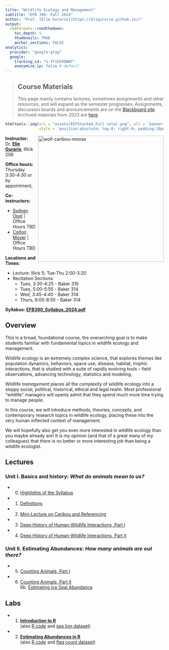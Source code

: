 ```yaml
---
title: "Wildlife Ecology and Management"
subtitle: "EFB 390: Fall 2024"
author: "Prof. [Elie Gurarie](https://eligurarie.github.io/)"
output: 
  rmdformats::readthedown:
    toc_depth: 5
    thumbnails: TRUE
    anchor_sections: FALSE
analytics:
  provider: "google-gtag"
  google:
    tracking_id: "G-TF1EE90BWT"
    anonymize_ip: false # default
---
```


> ## Course Materials
>
> This page mainly contains lectures, sometimes assignments and other resources, and will expand as the semester progresses.  Assignments, discussion boards and  announcements are on the [Blackboard site](https://blackboard.syracuse.edu/ultra/courses/_531605_1/outline).  Archived materials from 2023 are [here](Archive2023/index_archive.html)
>

```r
htmltools::img(src = "assets/ESFStacked_Full color.png", alt = 'banner', 
               style = 'position:absolute; top:0; right:0; padding:10px; width:150px')
```

<img src="assets/moose.jpg" alt="wolf-caribou-moose" style="width:400px" align="right"/>

**Instructor:** Dr. [**Elie Gurarie**](https://www.esf.edu/faculty/gurarie/), Illick 206

**Office hours:**  Thursday 3:30-4:30 or by appointment, 

**Co-instructors:** 

- [Sydney Opel](mailto:slopel@esf.edu) | Office Hours TBD
- [Colton Moyer](mailto:cmoyer@esf.edu) | Office Hours TBD 

**Locations and Times:** 

- Lecture: Illick 5; Tue-Thu 2:00-3:20
- Recitation Sections: 
  - Tues, 3:30-4:25 - Baker 310
  - Tues, 5:00-5:55 - Baker 314
  - Wed, 3:45-4:40 - Baker 314
  - Thurs, 8:00-8:55 - Baker 314

**Syllabus: [EFB390_Syllabus_2024.pdf](EFB390_Syllabus_2024.pdf)**

## Overview

This is a broad, foundational course, the overarching goal is to make students familiar with fundamental topics in wildlife ecology and management. 

Wildlife *ecology* is an extremely complex science, that explores themes like population dynamics, behaviors, space use, disease, habitat, trophic interactions, that is studied with a suite of rapidly evolving tools – field observations, advancing technology, statistics and modeling. 

Wildlife *management* places all the complexity of wildlife ecology into a sloppy social, political, historical, ethical and legal realm. Most professional “wildlife” managers will openly admit that they spend much more time trying to manage people. 

In this course, we will introduce methods, theories, concepts, and contemporary research topics in wildlife ecology, placing these into the very human inflected context of management. 

We will hopefully also get you even more interested in wildlife ecology than you maybe already are!  It is my opinion (and that of a great many of my colleagues) that there is no better or more interesting job than being a wildlife ecologist.   


## Lectures

### Unit I. Basics and history: *What do animals mean to us?*

- 0. [Highlights of the Syllabus](lectures/Lecture00/HighlightsOfTheSyllabus.html)  
- 1. [Definitions](lectures/Lecture01/Lecture_Basics.html) 
- 2. [Mini-Lecture on Caribou and Referencing](lectures/Lecture03/ResearchAndCaribou.pdf)
- 3. [Deep History of Human-Wildlife Interactions, Part I](lectures/Lecture03/Lecture03_DeepHistory.html)
- 4. [Deep History of Human-Wildlife Interactions, Part II](lectures/Lecture04/Lecture04_HistoryPartII.html)

### Unit II. Estimating Abundances: *How many animals are out there?*

- 5. [Counting Animals, Part I](lectures/Lecture05/Lecture05_CountingAnimals.html)
- 6. [Counting Animals, Part II](lectures/Lecture06/Lecture06_CountingAnimals_PartII.html) <br>
6b. [Estimating Ice Seal Abundance](lectures/Lecture06/Lecture06b_EstimatingAntarcticIceSeals.pdf)



## Labs
- 1. [**Introduction to R**](labs/Lab1_IntroToR/IntroToR.html) <br> (also [R code](labs/Lab1_IntroToR/IntroToR.R) and [sea lion dataset](labs/Lab1_IntroToR/SeaLions.csv))
    
- 2. [**Estimating Abundances in R**](labs/Lab1b_EstimatingFlagAbundances/EstimatingAbundancesInR.html) <br> (also [R code](labs/Lab1b_EstimatingFlagAbundances/EstimatingAbundancesInR.R) and [flag count dataset](labs/Lab1b_EstimatingFlagAbundances/CirclesAndSquares.csv))

<!--  -->


